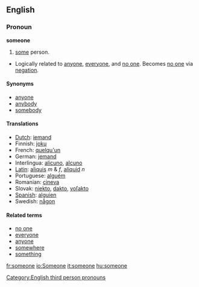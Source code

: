 ==English==
=== Pronoun ===
'''someone'''

#[[some]] person.
*Logically related to [[anyone]], [[everyone]], and [[no one]].  Becomes [[no one]] via [[negation]].

==== Synonyms ====
* [[anyone]]
* [[anybody]]
* [[somebody]]

==== Translations ====
*[[Dutch]]: [[iemand]]
*Finnish: [[joku]]
*French: [[quelqu'un]]
*German: [[jemand]]
*Interlingua: [[alicuno]], [[alcuno]]
*[[Latin]]: [[aliquis]] ''m'' & ''f'', [[aliquid]] ''n''
*Portuguese: [[:pt:alguém|alguém]]
*Romanian: [[cineva]]
*Slovak: [[niekto#Slovak|niekto]], [[dakto#Slovak|dakto]], [[voľakto]]
*[[Spanish]]: [[alguien]]
*Swedish: [[någon]]

====Related terms====
*[[no one]]
*[[everyone]]
*[[anyone]]
*[[somewhere]]
*[[something]]

[[Category:English third person pronouns]]
[[fr:someone]]
[[io:Someone]]
[[it:someone]]
[[hu:someone]]
